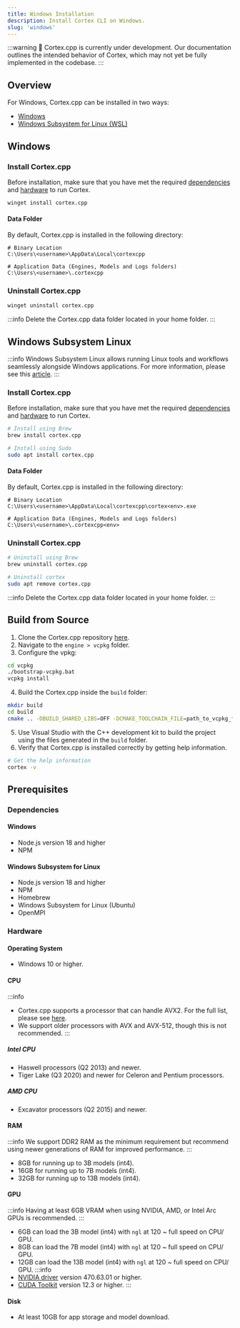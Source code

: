 ```yaml
---
title: Windows Installation
description: Install Cortex CLI on Windows.
slug: 'windows'
---
```



:::warning
🚧 Cortex.cpp is currently under development. Our documentation outlines the intended behavior of Cortex, which may not yet be fully implemented in the codebase.
:::

## Overview
For Windows, Cortex.cpp can be installed in two ways:
- [Windows](#windows)
- [Windows Subsystem for Linux (WSL)](#windows-subsystem-linux)

## Windows
### Install Cortex.cpp
Before installation, make sure that you have met the required [dependencies](#windows) and [hardware](#hardware) to run Cortex.
```sh
winget install cortex.cpp
```
#### Data Folder
By default, Cortex.cpp is installed in the following directory:
```
# Binary Location
C:\Users\<username>\AppData\Local\cortexcpp

# Application Data (Engines, Models and Logs folders)
C:\Users\<username>\.cortexcpp
```
### Uninstall Cortex.cpp
```sh
winget uninstall cortex.cpp
```
:::info
Delete the Cortex.cpp data folder located in your home folder.
:::
## Windows Subsystem Linux
:::info
Windows Subsystem Linux allows running Linux tools and workflows seamlessly alongside Windows applications. For more information, please see this [article](https://learn.microsoft.com/en-us/windows/wsl/faq).
:::
### Install Cortex.cpp
Before installation, make sure that you have met the required [dependencies](#windows-subsystem-for-linux) and [hardware](#hardware) to run Cortex.

```sh
# Install using Brew
brew install cortex.cpp

# Install using Sudo
sudo apt install cortex.cpp
```
#### Data Folder
By default, Cortex.cpp is installed in the following directory:
```
# Binary Location
C:\Users\<username>\AppData\Local\cortexcpp\cortex<env>.exe

# Application Data (Engines, Models and Logs folders)
C:\Users\<username>\.cortexcpp<env>
```
### Uninstall Cortex.cpp

```sh
# Uninstall using Brew
brew uninstall cortex.cpp

# Uninstall cortex
sudo apt remove cortex.cpp
```
:::info
Delete the Cortex.cpp data folder located in your home folder.
:::

## Build from Source

1. Clone the Cortex.cpp repository [here](https://github.com/janhq/cortex.cpp).
2. Navigate to the `engine > vcpkg` folder.
3. Configure the vpkg:

```bash
cd vcpkg
./bootstrap-vcpkg.bat
vcpkg install
```
4. Build the Cortex.cpp inside the `build` folder:

```bash
mkdir build
cd build
cmake .. -DBUILD_SHARED_LIBS=OFF -DCMAKE_TOOLCHAIN_FILE=path_to_vcpkg_folder/vcpkg/scripts/buildsystems/vcpkg.cmake -DVCPKG_TARGET_TRIPLET=x64-windows-static
```
5. Use Visual Studio with the C++ development kit to build the project using the files generated in the `build` folder.
6. Verify that Cortex.cpp is installed correctly by getting help information.

```sh
# Get the help information
cortex -v
```

## Prerequisites
### Dependencies
#### Windows
- Node.js version 18 and higher
- NPM
#### Windows Subsystem for Linux
- Node.js version 18 and higher
- NPM
- Homebrew
- Windows Subsystem for Linux (Ubuntu)
- OpenMPI

### Hardware
#### Operating System
- Windows 10 or higher.
#### CPU
:::info
- Cortex.cpp supports a processor that can handle AVX2. For the full list, please see [here](https://en.wikipedia.org/wiki/Advanced_Vector_Extensions#CPUs_with_AVX2).
- We support older processors with AVX and AVX-512, though this is not recommended.
:::
##### Intel CPU
- Haswell processors (Q2 2013) and newer.
- Tiger Lake (Q3 2020) and newer for Celeron and Pentium processors.
##### AMD CPU
- Excavator processors (Q2 2015) and newer.
#### RAM
:::info
We support DDR2 RAM as the minimum requirement but recommend using newer generations of RAM for improved performance.
:::
- 8GB for running up to 3B models (int4).
- 16GB for running up to 7B models (int4).
- 32GB for running up to 13B models (int4).
#### GPU
:::info
Having at least 6GB VRAM when using NVIDIA, AMD, or Intel Arc GPUs is recommended.
:::
- 6GB can load the 3B model (int4) with `ngl` at 120 ~ full speed on CPU/ GPU.
- 8GB can load the 7B model (int4) with `ngl` at 120 ~ full speed on CPU/ GPU.
- 12GB can load the 13B model (int4) with `ngl` at 120 ~ full speed on CPU/ GPU.
:::info
- [NVIDIA driver](https://www.nvidia.com/Download/index.aspx) version 470.63.01 or higher.
- [CUDA Toolkit](https://developer.nvidia.com/cuda-toolkit) version 12.3 or higher.
:::
#### Disk
- At least 10GB for app storage and model download.